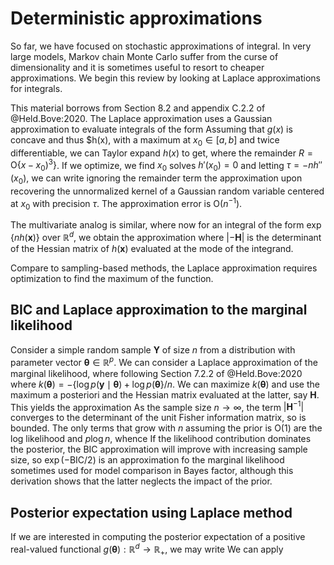 # Deterministic approximations

So far, we have focused on stochastic approximations of integral. In very large models, Markov chain Monte Carlo suffer from the curse of dimensionality and it is sometimes useful to resort to cheaper approximations. We begin this review by looking at Laplace approximations for integrals.


This material borrows from Section 8.2 and appendix C.2.2 of @Held.Bove:2020. The Laplace approximation uses a Gaussian approximation to evaluate integrals of the form
\begin{align*}
I_n= \int_a^b g(x) \mathrm{d} x = \exp\{nh(x)\}\mathrm{d} x.                                                             \end{align*}
Assuming that $g(x)$ is concave and thus $h(x),  with a maximum at $x_0 \in [a,b]$ and twice differentiable, we can Taylor expand $h(x)$ to get,
\begin{align*}
h(x) = h(x_0) + h'(x_0)(x-x_0) + h''(x_0)(x-x_0)^2/2 + R
\end{align*}
where the remainder $R=\mathrm{O}\{x-x_0)^3\}$. If we optimize, we find $x_0$ solves $h'(x_0)=0$ and letting $\tau=-nh''(x_0)$, we can write ignoring the remainder term the approximation
\begin{align*}
 I_n \approx \exp\{nh(x_0)\} \int_{a}^b \exp \left\{-\frac{1}{2}(x-x_0)^2\right\}
  \\&= \exp\{nh(x_0)\} \left(\frac{2\pi}{\tau}\right)^{1/2} \left[\Phi\left\{ \tau(b-x_0)\right\} - \Phi\left\{\tau(a-x_0)\right\}\right]
\end{align*}
upon recovering the unnormalized kernel of a Gaussian random variable centered at $x_0$ with precision $\tau$. The approximation error is $\mathrm{O}(n^{-1})$.

The multivariate analog is similar, where now for an integral of the form $\exp\{nh(\boldsymbol{x})\}$ over $\mathbb{R}^d$, we obtain the approximation
\begin{align*}
 I_n \approx \left(\frac{2\pi}{n}\right)^{p/2} | -\mathbf{H}(\boldsymbol{x}_0)|^{-1/2}\exp\{-nh(\boldsymbol{x}_0)\}.
\end{align*}
where $| -\mathbf{H}|$ is the determinant of the Hessian matrix of $h(\boldsymbol{x})$ evaluated at the mode of the integrand.

Compare to sampling-based methods, the Laplace approximation requires optimization to find the maximum of the function.


:::{#prp-Laplace-marginal}

## BIC and Laplace approximation to the marginal likelihood

Consider a simple random sample $\boldsymbol{Y}$ of size $n$ from a distribution with parameter vector $\boldsymbol{\theta} \in \mathbb{R}^p$. We can consider a Laplace approximation of the marginal likelihood, where following Section 7.2.2 of @Held.Bove:2020
\begin{align*}
p(\boldsymbol{y}) &= \int p(\boldsymbol{y} \mid \boldsymbol{\theta}) p(\boldsymbol{\theta} \mathrm{d} \boldsymbol{\theta}
\\&= \int \exp\{-n k(\boldsymbol{\theta})\}\mathrm{d} \boldsymbol{\theta}
\end{align*}
where $k(\boldsymbol{\theta}) = - \{\log p(\boldsymbol{y} \mid \boldsymbol{\theta}) + \log p(\boldsymbol{\theta}\}/n$. We can maximize $k(\boldsymbol{\theta})$ and use the maximum a posteriori and the Hessian matrix evaluated at the latter, say $\mathbf{H}$. This yields the approximation
\begin{align*}
2\log p(\boldsymbol{y}) &= p\log(2\pi) -p\log n + \log |\mathbf{H}^{-1}| \\ & \quad + 2\log p(\boldsymbol{y} \mid \boldsymbol{\theta}) + 2\log p(\boldsymbol{\theta}.
\end{align*}
As the sample size $n \to \infty$, the term $|\mathbf{H}^{-1}|$ converges to the determinant of the unit Fisher information matrix, so is bounded. The only terms that grow with $n$ assuming the prior is $\mathrm{O}(1)$ are the log likelihood and $p \log n$, whence
\begin{align*}
-2\log p(\boldsymbol{y}) \approx \mathsf{BIC} = -2\log p(\boldsymbol{y} \mid \boldsymbol{\theta}) + p\log n
\end{align*}
If the likelihood contribution dominates the posterior, the $\mathsf{BIC}$ approximation will improve with increasing sample size, so $\exp(-\mathsf{BIC}/2)$ is an approximation fo the marginal likelihood sometimes used for model comparison in Bayes factor, although this derivation shows that the latter neglects the impact of the prior.

:::


:::{#prp-expectation-Laplace}

## Posterior expectation using Laplace method

If we are interested in computing the posterior expectation of a positive real-valued functional $g(\boldsymbol{\theta}): \mathbb{R}^d \to \mathbb{R}_{+}$, we may write
\begin{align*}
 \mathsf{E}_{\boldsymbol{\Theta} \mid \boldsymbol{Y}}(g(\boldsymbol{\theta}) \mid \boldsymbol{y}) &=  \frac{\int g(\boldsymbol{\theta}) p(\boldsymbol{y} \mid \boldsymbol{\theta} \mathrm{d} \boldsymbol{\theta}}{\int g(\boldsymbol{\theta}) p(\boldsymbol{y} \mid \boldsymbol{\theta} \mathrm{d} \boldsymbol{\theta}}
\end{align*}
We can apply

:::
